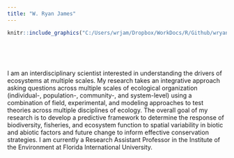 ```yaml
---
title: "W. Ryan James"
---
```



```r
knitr::include_graphics("C:/Users/wrjam/Dropbox/WorkDocs/R/Github/wryanjames.github.io/JamesBonefish.png")   
```

<p>&nbsp;</p>
<p>&nbsp;</p>

I am an interdisciplinary scientist interested in understanding the drivers of ecosystems at multiple scales. My research takes an integrative approach asking questions across multiple scales of ecological organization (individual-, population-, community-, and system-level) using a combination of field, experimental, and modeling approaches to test theories across multiple disciplines of ecology. The overall goal of my research is to develop a predictive framework to determine the response of biodiversity, fisheries, and ecosystem function to spatial variability in biotic and abiotic factors and future change to inform effective conservation strategies. I am currently a Research Assistant Professor in the Institute of the Environment at Florida International University.


